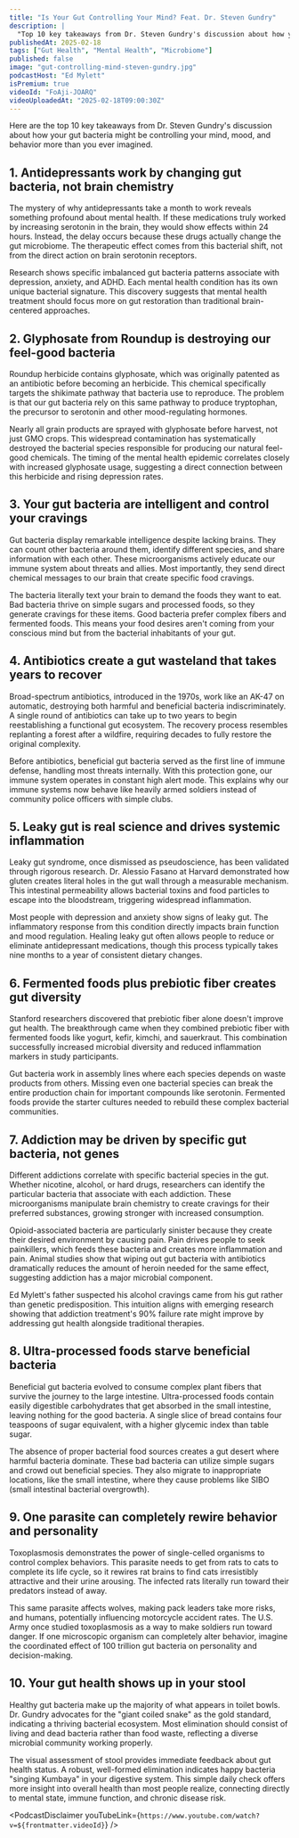 ```yaml
---
title: "Is Your Gut Controlling Your Mind? Feat. Dr. Steven Gundry"
description: |
  "Top 10 key takeaways from Dr. Steven Gundry's discussion about how your gut bacteria might be controlling your mind, mood, and behavior more than you ever imagined."
publishedAt: 2025-02-18
tags: ["Gut Health", "Mental Health", "Microbiome"]
published: false
image: "gut-controlling-mind-steven-gundry.jpg"
podcastHost: "Ed Mylett"
isPremium: true
videoId: "FoAji-JOARQ"
videoUploadedAt: "2025-02-18T09:00:30Z"
---
```



<PodcastSummaryPageLayout frontmatter={frontmatter}>
Here are the top 10 key takeaways from Dr. Steven Gundry's discussion about how your gut bacteria might be controlling your mind, mood, and behavior more than you ever imagined.

## 1. Antidepressants work by changing gut bacteria, not brain chemistry

The mystery of why antidepressants take a month to work reveals something profound about mental health. If these medications truly worked by increasing serotonin in the brain, they would show effects within 24 hours. Instead, the delay occurs because these drugs actually change the gut microbiome. The therapeutic effect comes from this bacterial shift, not from the direct action on brain serotonin receptors.

Research shows specific imbalanced gut bacteria patterns associate with depression, anxiety, and ADHD. Each mental health condition has its own unique bacterial signature. This discovery suggests that mental health treatment should focus more on gut restoration than traditional brain-centered approaches.

## 2. Glyphosate from Roundup is destroying our feel-good bacteria

Roundup herbicide contains glyphosate, which was originally patented as an antibiotic before becoming an herbicide. This chemical specifically targets the shikimate pathway that bacteria use to reproduce. The problem is that our gut bacteria rely on this same pathway to produce tryptophan, the precursor to serotonin and other mood-regulating hormones.

Nearly all grain products are sprayed with glyphosate before harvest, not just GMO crops. This widespread contamination has systematically destroyed the bacterial species responsible for producing our natural feel-good chemicals. The timing of the mental health epidemic correlates closely with increased glyphosate usage, suggesting a direct connection between this herbicide and rising depression rates.

## 3. Your gut bacteria are intelligent and control your cravings

Gut bacteria display remarkable intelligence despite lacking brains. They can count other bacteria around them, identify different species, and share information with each other. These microorganisms actively educate our immune system about threats and allies. Most importantly, they send direct chemical messages to our brain that create specific food cravings.

The bacteria literally text your brain to demand the foods they want to eat. Bad bacteria thrive on simple sugars and processed foods, so they generate cravings for these items. Good bacteria prefer complex fibers and fermented foods. This means your food desires aren't coming from your conscious mind but from the bacterial inhabitants of your gut.

## 4. Antibiotics create a gut wasteland that takes years to recover

Broad-spectrum antibiotics, introduced in the 1970s, work like an AK-47 on automatic, destroying both harmful and beneficial bacteria indiscriminately. A single round of antibiotics can take up to two years to begin reestablishing a functional gut ecosystem. The recovery process resembles replanting a forest after a wildfire, requiring decades to fully restore the original complexity.

Before antibiotics, beneficial gut bacteria served as the first line of immune defense, handling most threats internally. With this protection gone, our immune system operates in constant high alert mode. This explains why our immune systems now behave like heavily armed soldiers instead of community police officers with simple clubs.

## 5. Leaky gut is real science and drives systemic inflammation

Leaky gut syndrome, once dismissed as pseudoscience, has been validated through rigorous research. Dr. Alessio Fasano at Harvard demonstrated how gluten creates literal holes in the gut wall through a measurable mechanism. This intestinal permeability allows bacterial toxins and food particles to escape into the bloodstream, triggering widespread inflammation.

Most people with depression and anxiety show signs of leaky gut. The inflammatory response from this condition directly impacts brain function and mood regulation. Healing leaky gut often allows people to reduce or eliminate antidepressant medications, though this process typically takes nine months to a year of consistent dietary changes.

## 6. Fermented foods plus prebiotic fiber creates gut diversity

Stanford researchers discovered that prebiotic fiber alone doesn't improve gut health. The breakthrough came when they combined prebiotic fiber with fermented foods like yogurt, kefir, kimchi, and sauerkraut. This combination successfully increased microbial diversity and reduced inflammation markers in study participants.

Gut bacteria work in assembly lines where each species depends on waste products from others. Missing even one bacterial species can break the entire production chain for important compounds like serotonin. Fermented foods provide the starter cultures needed to rebuild these complex bacterial communities.

## 7. Addiction may be driven by specific gut bacteria, not genes

Different addictions correlate with specific bacterial species in the gut. Whether nicotine, alcohol, or hard drugs, researchers can identify the particular bacteria that associate with each addiction. These microorganisms manipulate brain chemistry to create cravings for their preferred substances, growing stronger with increased consumption.

Opioid-associated bacteria are particularly sinister because they create their desired environment by causing pain. Pain drives people to seek painkillers, which feeds these bacteria and creates more inflammation and pain. Animal studies show that wiping out gut bacteria with antibiotics dramatically reduces the amount of heroin needed for the same effect, suggesting addiction has a major microbial component.

Ed Mylett's father suspected his alcohol cravings came from his gut rather than genetic predisposition. This intuition aligns with emerging research showing that addiction treatment's 90% failure rate might improve by addressing gut health alongside traditional therapies.

## 8. Ultra-processed foods starve beneficial bacteria

Beneficial gut bacteria evolved to consume complex plant fibers that survive the journey to the large intestine. Ultra-processed foods contain easily digestible carbohydrates that get absorbed in the small intestine, leaving nothing for the good bacteria. A single slice of bread contains four teaspoons of sugar equivalent, with a higher glycemic index than table sugar.

The absence of proper bacterial food sources creates a gut desert where harmful bacteria dominate. These bad bacteria can utilize simple sugars and crowd out beneficial species. They also migrate to inappropriate locations, like the small intestine, where they cause problems like SIBO (small intestinal bacterial overgrowth).

## 9. One parasite can completely rewire behavior and personality

Toxoplasmosis demonstrates the power of single-celled organisms to control complex behaviors. This parasite needs to get from rats to cats to complete its life cycle, so it rewires rat brains to find cats irresistibly attractive and their urine arousing. The infected rats literally run toward their predators instead of away.

This same parasite affects wolves, making pack leaders take more risks, and humans, potentially influencing motorcycle accident rates. The U.S. Army once studied toxoplasmosis as a way to make soldiers run toward danger. If one microscopic organism can completely alter behavior, imagine the coordinated effect of 100 trillion gut bacteria on personality and decision-making.

## 10. Your gut health shows up in your stool

Healthy gut bacteria make up the majority of what appears in toilet bowls. Dr. Gundry advocates for the "giant coiled snake" as the gold standard, indicating a thriving bacterial ecosystem. Most elimination should consist of living and dead bacteria rather than food waste, reflecting a diverse microbial community working properly.

The visual assessment of stool provides immediate feedback about gut health status. A robust, well-formed elimination indicates happy bacteria "singing Kumbaya" in your digestive system. This simple daily check offers more insight into overall health than most people realize, connecting directly to mental state, immune function, and chronic disease risk.

<PodcastDisclaimer
  youTubeLink={`https://www.youtube.com/watch?v=${frontmatter.videoId}`}
/>

</PodcastSummaryPageLayout>

